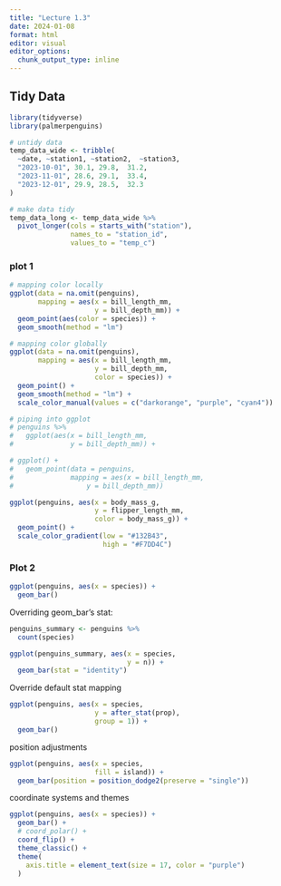 ```yaml
---
title: "Lecture 1.3"
date: 2024-01-08
format: html
editor: visual
editor_options: 
  chunk_output_type: inline
---
```


## Tidy Data

```r
library(tidyverse)
library(palmerpenguins)
```

```r
# untidy data
temp_data_wide <- tribble(
  ~date, ~station1, ~station2,  ~station3,
  "2023-10-01", 30.1, 29.8,  31.2,
  "2023-11-01", 28.6, 29.1,  33.4,
  "2023-12-01", 29.9, 28.5,  32.3
)

# make data tidy
temp_data_long <- temp_data_wide %>% 
  pivot_longer(cols = starts_with("station"),
               names_to = "station_id",
               values_to = "temp_c")
```

### plot 1

```r
# mapping color locally
ggplot(data = na.omit(penguins),
       mapping = aes(x = bill_length_mm,
                     y = bill_depth_mm)) +
  geom_point(aes(color = species)) +
  geom_smooth(method = "lm")

# mapping color globally
ggplot(data = na.omit(penguins),
       mapping = aes(x = bill_length_mm,
                     y = bill_depth_mm,
                     color = species)) +
  geom_point() +
  geom_smooth(method = "lm") +
  scale_color_manual(values = c("darkorange", "purple", "cyan4"))

# piping into ggplot
# penguins %>% 
#   ggplot(aes(x = bill_length_mm,
#              y = bill_depth_mm)) +

# ggplot() +
#   geom_point(data = penguins,
#              mapping = aes(x = bill_length_mm,
#                  y = bill_depth_mm))

ggplot(penguins, aes(x = body_mass_g,
                     y = flipper_length_mm,
                     color = body_mass_g)) +
  geom_point() +
  scale_color_gradient(low = "#132B43",
                       high = "#F7DD4C")
```

### Plot 2

```r
ggplot(penguins, aes(x = species)) +
  geom_bar()
```

Overriding geom_bar's stat:

```r
penguins_summary <- penguins %>% 
  count(species)

ggplot(penguins_summary, aes(x = species,
                             y = n)) +
  geom_bar(stat = "identity")
```

Override default stat mapping

```r
ggplot(penguins, aes(x = species, 
                     y = after_stat(prop),
                     group = 1)) +
  geom_bar()
```

position adjustments

```r
ggplot(penguins, aes(x = species,
                     fill = island)) +
  geom_bar(position = position_dodge2(preserve = "single"))
```

coordinate systems and themes

```r
ggplot(penguins, aes(x = species)) +
  geom_bar() +
  # coord_polar() +
  coord_flip() +
  theme_classic() +
  theme(
    axis.title = element_text(size = 17, color = "purple")
  )
```
